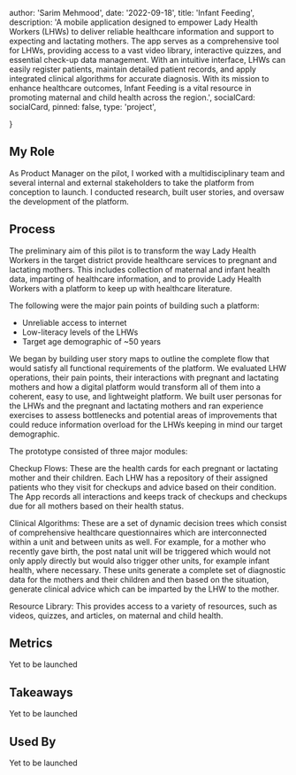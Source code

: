 

  author: 'Sarim Mehmood',
  date: '2022-09-18',
  title: 'Infant Feeding',
  description:
    'A mobile application designed to empower Lady Health Workers (LHWs) to deliver reliable healthcare information and support to expecting and lactating mothers. The app serves as a comprehensive tool for LHWs, providing access to a vast video library, interactive quizzes, and essential check-up data management. With an intuitive interface, LHWs can easily register patients, maintain detailed patient records, and apply integrated clinical algorithms for accurate diagnosis. With its mission to enhance healthcare outcomes, Infant Feeding is a vital resource in promoting maternal and child health across the region.',
  socialCard: socialCard,
  pinned: false,
  type: 'project',

}


## My Role

As Product Manager on the pilot, I worked with a multidisciplinary team and several internal and external stakeholders to take the platform from conception to launch. I conducted research, built user stories, and oversaw the development of the platform.

## Process

The preliminary aim of this pilot is to transform the way Lady Health Workers in the target district provide healthcare services to pregnant and lactating mothers. This includes collection of maternal and infant health data, imparting of healthcare information, and to provide Lady Health Workers with a platform to keep up with healthcare literature.

The following were the major pain points of building such a platform:

- Unreliable access to internet
- Low-literacy levels of the LHWs
- Target age demographic of ~50 years

We began by building user story maps to outline the complete flow that would satisfy all functional requirements of the platform. We evaluated LHW operations, their pain points, their interactions with pregnant and lactating mothers and how a digital platform would transform all of them into a coherent, easy to use, and lightweight platform. We built user personas for the LHWs and the pregnant and lactating mothers and ran experience exercises to assess bottlenecks and potential areas of improvements that could reduce information overload for the LHWs keeping in mind our target demographic.

The prototype consisted of three major modules:

Checkup Flows: These are the health cards for each pregnant or lactating mother and their children. Each LHW has a repository of their assigned patients who they visit for checkups and advice based on their condition. The App records all interactions and keeps track of checkups and checkups due for all mothers based on their health status.

Clinical Algorithms: These are a set of dynamic decision trees which consist of comprehensive healthcare questionnaires which are interconnected within a unit and between units as well. For example, for a mother who recently gave birth, the post natal unit will be triggered which would not only apply directly but would also trigger other units, for example infant health, where necessary. These units generate a complete set of diagnostic data for the mothers and their children and then based on the situation, generate clinical advice which can be imparted by the LHW to the mother.

Resource Library: This provides access to a variety of resources, such as videos, quizzes, and articles, on maternal and child health.

## Metrics

Yet to be launched

## Takeaways

Yet to be launched

## Used By

Yet to be launched

